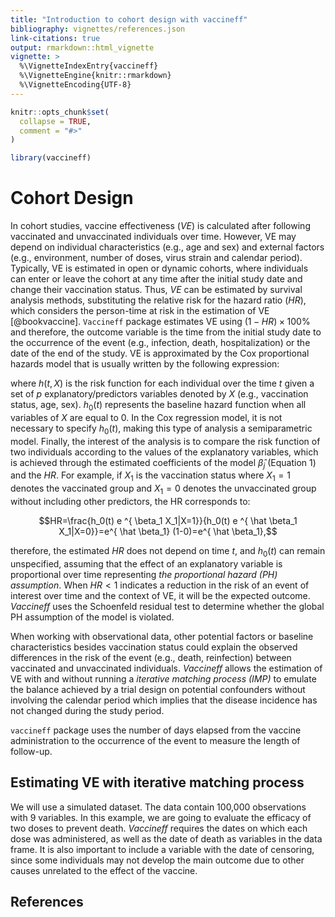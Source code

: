 ```yaml
---
title: "Introduction to cohort design with vaccineff"
bibliography: vignettes/references.json
link-citations: true
output: rmarkdown::html_vignette
vignette: >
  %\VignetteIndexEntry{vaccineff}
  %\VignetteEngine{knitr::rmarkdown}
  %\VignetteEncoding{UTF-8}
---
```


```r
knitr::opts_chunk$set(
  collapse = TRUE,
  comment = "#>"
)
```

```r
library(vaccineff)
```

# Cohort Design

In cohort studies, vaccine effectiveness ($VE$) is calculated after following vaccinated and unvaccinated individuals over time. However, VE may depend on individual characteristics (e.g., age and sex) and external factors (e.g., environment, number of doses, virus strain and calendar period). Typically, VE is estimated in open or dynamic cohorts, where individuals can enter or leave the cohort at any time after the initial study date and change their vaccination status. Thus, $VE$ can be estimated  by survival analysis methods, substituting the relative risk for the hazard ratio ($HR$), which considers the person-time at risk in the estimation of VE [@bookvaccine]. `Vaccineff` package estimates VE using $(1-HR) \times 100\%$ and therefore, the outcome variable is the time from the initial study date to the occurrence of the event (e.g., infection, death, hospitalization) or the date of the end of the study. VE is approximated by the Cox proportional hazards model that is usually written by the following expression:

\begin{equation}\label{eq:cox} 
h(t,X)=h_0(t) e ^{\sum_{i=1}^p \beta_i X_i},
\end{equation}

where $h(t, X)$ is the risk function for each individual over the time $t$ given a set of $p$ explanatory/predictors variables denoted by $X$ (e.g., vaccination status, age, sex). $h_0 (t)$ represents the baseline hazard function when all variables of $X$ are equal to 0. In the Cox regression model, it is not necessary to specify $h_0 (t)$, making this type of analysis a semiparametric model. Finally, the interest of the analysis is to compare the risk function of two individuals according to the values of the explanatory variables, which is achieved through the estimated coefficients of the model $\hat \beta_j$ (Equation 1) and the $HR$. For example, if $X_1$ is the vaccination status where $X_1=1$ denotes the vaccinated group and $X_1=0$ denotes the unvaccinated group without including other predictors, the HR corresponds to:

$$HR=\frac{h_0(t) e ^{ \beta_1 X_1|X=1}}{h_0(t) e ^{ \hat \beta_1 X_1|X=0}}=e^{ \hat \beta_1} (1-0)=e^{ \hat \beta_1},$$

therefore, the estimated $HR$ does not depend on time $t$, and $h_0 (t)$ can remain unspecified, assuming that the effect of an explanatory variable is proportional over  time representing *the proportional hazard (PH) assumption*. When $HR<1$ indicates a reduction in the risk of an event of interest over time and the context of VE, it will be the expected outcome. *Vaccineff* uses the Schoenfeld residual test to determine whether the global PH assumption of the model is violated.

When working with observational data, other potential factors or baseline characteristics besides vaccination status could explain the observed differences in the risk of the event (e.g., death, reinfection) between vaccinated and unvaccinated individuals. *Vaccineff* allows the estimation of VE with and without running a *iterative matching process (IMP)* to emulate the balance achieved by a trial design on potential confounders without involving the calendar period which implies that the disease incidence has not changed during the study period. 

`vaccineff` package uses the number of days elapsed from the vaccine administration to the occurrence of the event to measure the length of follow-up.


##  Estimating VE with iterative matching process

We will use a simulated dataset. The data contain 100,000 observations with 9 variables. In this example, we are going to evaluate the efficacy of two doses to prevent death. *Vaccineff* requires the dates on which each dose was administered, as well as the date of death as variables in the data frame. It is also important to include a variable with the date of censoring, since some individuals may not develop the main outcome due to other causes unrelated to the effect of the vaccine.



## References
